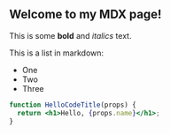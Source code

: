 

## Welcome to my MDX page!

This is some **bold** and _italics_ text.

This is a list in markdown:

- One
- Two
- Three

```jsx
function HelloCodeTitle(props) {
  return <h1>Hello, {props.name}</h1>;
}
```